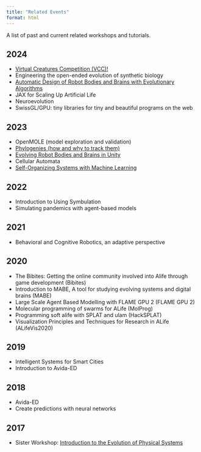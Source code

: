```yaml
---
title: "Related Events"
format: html
---
```


A list of past and current related workshops and tutorials.

## 2024

- [Virtual Creatures Competition (VCC)!](https://sites.google.com/view/vcc-2024)
- Engineering the open-ended evolution of synthetic biology
- [Automatic Design of Robot Bodies and Brains with Evolutionary Algorithms](https://www.mn.uio.no/ifi/english/research/groups/robin/events/Tutorials/Tutorial-ALIFE2024/Tutorial-ALIFE2024)
- JAX for Scaling Up Artificial Life
- Neuroevolution
- SwissGL/GPU: tiny libraries for tiny and beautiful programs on the web

## 2023

- OpenMOLE (model exploration and validation)
- [Phylogenies (how and why to track them)](https://emilydolson.github.io/alife-phylogeny-tutorial/)
- [Evolving Robot Bodies and Brains in Unity](https://www.mn.uio.no/ifi/english/research/groups/robin/events/Tutorials/Tutorial%20-%20Artificial%20Life%20-%202023/Artificial%20Life%202023%20-%20Evolving%20Robot%20Bodies%20and%20Brains.html)
- Cellular Automata
- [Self-Organizing Systems with Machine Learning](https://selforgml.github.io/)

## 2022

- Introduction to Using Symbulation
- Simulating pandemics with agent-based models

## 2021

- Behavioral and Cognitive Robotics, an adaptive perspective

## 2020

- The Bibites: Getting the online community involved into Alife through game development (Bibites)
- Introduction to MABE, A tool for studying evolving systems and digital brains (MABE)
- Large Scale Agent Based Modelling with FLAME GPU 2 (FLAME GPU 2)
- Molecular programming of swarms for ALife (MolProg)
- Programming soft alife with SPLAT and ulam (HackSPLAT)
- Visualization Principles and Techniques for Research in ALife (ALifeVis2020)

## 2019

- Intelligent Systems for Smart Cities
- Introduction to Avida-ED

## 2018

- Avida-ED
- Create predictions with neural networks

## 2017

- Sister Workshop: [Introduction to the Evolution of Physical Systems](https://direct.mit.edu/artl/article-abstract/23/2/119/2860/Introduction-to-the-Evolution-of-Physical-Systems?redirectedFrom=fulltext)
